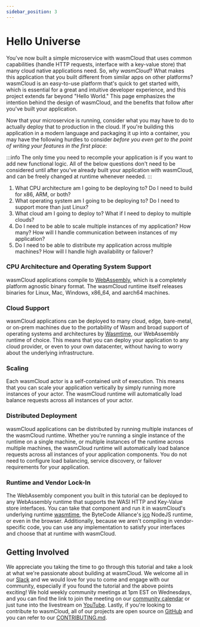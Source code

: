 ```yaml
---
sidebar_position: 3
---
```


# Hello Universe

You've now built a simple microservice with wasmCloud that uses common capabilities (handle HTTP requests, interface with a key-value store) that many cloud native applications need. So, _why wasmCloud_? What makes this application that you built different from similar apps on other platforms? wasmCloud is an easy-to-use platform that's quick to get started with, which is essential for a great and intuitive developer experience, and this project extends far beyond "Hello World." This page emphasizes the intention behind the design of wasmCloud, and the benefits that follow after you've built your application.

Now that your microservice is running, consider what you may have to do to actually deploy that to production in the cloud. If you're building this application in a modern language and packaging it up into a container, you may have the following hurdles to consider _before you even get to the point of writing your features in the first place_:

:::info
The only time you need to recompile your application is if you want to add new functional logic. All of the below questions don't need to be considered until after you've already built your application with wasmCloud, and can be freely changed at runtime whenever needed.
:::

1. What CPU architecture am I going to be deploying to? Do I need to build for x86, ARM, or both?
2. What operating system am I going to be deploying to? Do I need to support more than just Linux?
3. What cloud am I going to deploy to? What if I need to deploy to multiple clouds?
4. Do I need to be able to scale multiple instances of my application? How many? How will I handle communication between instances of my application?
5. Do I need to be able to distribute my application across multiple machines? How will I handle high availability or failover?

### CPU Architecture and Operating System Support

wasmCloud applications compile to [WebAssembly](https://webassembly.org/), which is a completely platform agnostic binary format. The wasmCloud runtime itself releases binaries for Linux, Mac, Windows, x86_64, and aarch64 machines.

### Cloud Support

wasmCloud applications can be deployed to many cloud, edge, bare-metal, or on-prem machines due to the portability of Wasm and broad support of operating systems and architectures by [Wasmtime](https://github.com/bytecodealliance/wasmtime), our WebAssembly runtime of choice. This means that you can deploy your application to any cloud provider, or even to your own datacenter, without having to worry about the underlying infrastructure.

### Scaling

Each wasmCloud actor is a self-contained unit of execution. This means that you can scale your application vertically by simply running more instances of your actor. The wasmCloud runtime will automatically load balance requests across all instances of your actor.

### Distributed Deployment

wasmCloud applications can be distributed by running multiple instances of the wasmCloud runtime. Whether you're running a single instance of the runtime on a single machine, or multiple instances of the runtime across multiple machines, the wasmCloud runtime will automatically load balance requests across all instances of your application components. You do not need to configure load balancing, service discovery, or failover requirements for your application.

### Runtime and Vendor Lock-In
The WebAssembly component you built in this tutorial can be deployed to any WebAssembly runtime that supports the WASI HTTP and Key-Value store interfaces. You can take that component and run it in wasmCloud's underlying runtime [wasmtime](https://wasmtime.dev/), the ByteCode Alliance's [jco](https://github.com/bytecodealliance/jco) NodeJS runtime, or even in the browser. Additionally, because we aren't compiling in vendor-specific code, you can use any implementation to satisfy your interfaces and choose that at runtime with wasmCloud.

## Getting Involved

We appreciate you taking the time to go through this tutorial and take a look at what we're passionate about building at wasmCloud. We welcome all in our [Slack](https://slack.wasmcloud.com) and we would love for you to come and engage with our community, especially if you found the tutorial and the above points exciting! We hold weekly community meetings at 1pm EST on Wednesdays, and you can find the link to join the meeting on our [community calendar](https://calendar.google.com/calendar/u/0/embed?src=c_6cm5hud8evuns4pe5ggu3h9qrs@group.calendar.google.com) or just tune into the livestream on [YouTube](https://www.youtube.com/@wasmCloud/streams). Lastly, if you're looking to contribute to wasmCloud, all of our projects are open source on [GitHub](https://github.com/wasmcloud) and you can refer to our [CONTRIBUTING.md](https://github.com/wasmCloud/wasmCloud/blob/main/CONTRIBUTING.md).
